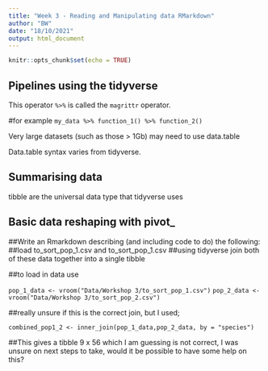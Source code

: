 ---
title: "Week 3 - Reading and Manipulating data RMarkdown"
author: "BW"
date: "18/10/2021"
output: html_document
---

```{r setup, include=FALSE}
knitr::opts_chunk$set(echo = TRUE)
```

## Pipelines using the tidyverse

This operator `%>%` is called the `magrittr` operator.

#for example `my_data %>% function_1() %>% function_2()`

Very large datasets (such as those > 1Gb) may need to use data.table

Data.table syntax varies from tidyverse.

## Summarising data

tibble are the universal data type that tidyverse uses

## Basic data reshaping with pivot_

##Write an Rmarkdown describing (and including code to do) the following:
##load to_sort_pop_1.csv and to_sort_pop_1.csv
##using tidyverse join both of these data together into a single tibble

##to load in data use

`pop_1_data <- vroom("Data/Workshop 3/to_sort_pop_1.csv")`
`pop_2_data <- vroom("Data/Workshop 3/to_sort_pop_2.csv")`

##really unsure if this is the correct join, but I used;

`combined_pop1_2 <- inner_join(pop_1_data,pop_2_data, by = "species")`

##This gives a tibble 9 x 56 which I am guessing is not correct, I was unsure on next steps to take, would it be possible to have some help on this?

